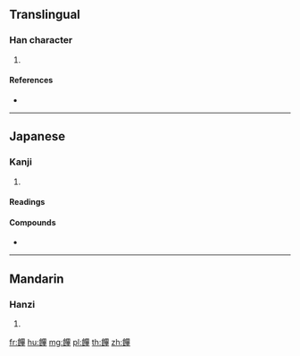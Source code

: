 {{character info/new}}
==Translingual==

===Han character===
{{Han char|rn=184|rad=食|as=11|sn=20|four=|canj=OIWTJ|ids=⿰飠畢}}

# {{defn|Han|sort=食11}}

====References====
* {{Han ref|kx=1424.270|dkj=44350|dj=1950.190|hdz=74467.110|uh=9946|ud=39238}}

----

==Japanese==

===Kanji===
{{ja-kanji|rs=食11}}

# {{defn|lang=ja|sort=食11}}

====Readings====
{{ja-readings|goon=[[びち]] (bichi)|kanon=[[ひつ]] (hitsu)|kun=[[もち]] (mochi)}}

====Compounds====
* {{ja-r|饆饠|ひちら}}

----

==Mandarin==

===Hanzi===
{{cmn-hanzi|pin=[[bì]] ([[bi4]])|wg=pi<sup>4</sup>}}

# {{defn|lang=cmn|sort=食11}}

[[fr:饆]]
[[hu:饆]]
[[mg:饆]]
[[pl:饆]]
[[th:饆]]
[[zh:饆]]